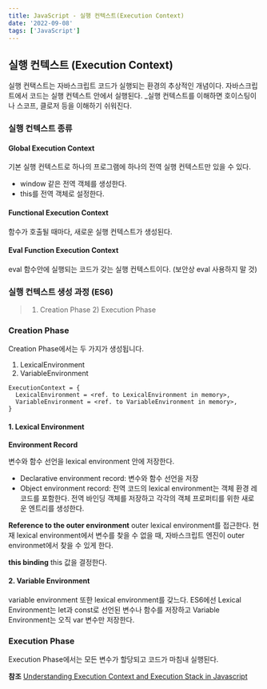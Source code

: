 ```yaml
---
title: JavaScript - 실행 컨텍스트(Execution Context)
date: '2022-09-08'
tags: ['JavaScript']
---
```


## 실행 컨텍스트 (Execution Context)

실행 컨택스트는 자바스크립트 코드가 실행되는 환경의 추상적인 개념이다.
자바스크립트에서 코드는 실행 컨텍스트 안에서 실행된다.
_실행 컨텍스트를 이해하면 호이스팅이나 스코프, 클로저 등을 이해하기 쉬워진다.

### 실행 컨텍스트 종류
#### Global Execution Context
기본 실행 컨텍스트로 하나의 프로그램에 하나의 전역 실행 컨텍스트만 있을 수 있다.
- window 같은 전역 객체를 생성한다.
- this를 전역 객체로 설정한다.

#### Functional Execution Context
함수가 호출될 때마다, 새로운 실행 컨텍스트가 생성된다.

#### Eval Function Execution Context
eval 함수안에 실행되는 코드가 갖는 실행 컨텍스트이다. (보안상 eval 사용하지 말 것)

### 실행 컨텍스트 생성 과정 (ES6)

> 1) Creation Phase 2) Execution Phase

### Creation Phase

Creation Phase에서는 두 가지가 생성됩니다.

1. LexicalEnvironment
2. VariableEnvironment

```
ExecutionContext = {
  LexicalEnvironment = <ref. to LexicalEnvironment in memory>,
  VariableEnvironment = <ref. to VariableEnvironment in memory>,
}
```

#### 1. Lexical Environment
**Environment Record**

[//]: # (![env_record]&#40;&#41;)
[//]: # (Format: ![Alt Text]&#40;url&#41;)

변수와 함수 선언을 lexical environment 안에 저장한다.
- Declarative environment record: 변수와 함수 선언을 저장
- Object environment record: 전역 코드의 lexical environment는 객체 환경 레코드를 포함한다. 전역 바인딩 객체를 저장하고 각각의 객체 프로퍼티를 위한 새로운 엔트리를 생성한다.

**Reference to the outer environment**
outer lexical environment를 접근한다. 현재 lexical environment에서 변수를 찾을 수 없을 때, 자바스크립트 엔진이 outer environmet에서 찾을 수 있게 한다.

**this binding**
this 값을 결정한다.

#### 2. Variable Environment
variable environment 또한 lexical environment를 갖느다. ES6에선 Lexical Environment는 let과 const로 선언된 변수나 함수를 저장하고 Variable Environment는 오직 var 변수만 저장한다.

### Execution Phase
Execution Phase에서는 모든 변수가 할당되고 코드가 마침내 실행된다.

**참조**
[Understanding Execution Context and Execution Stack in Javascript](https://blog.bitsrc.io/understanding-execution-context-and-execution-stack-in-javascript-1c9ea8642dd0)